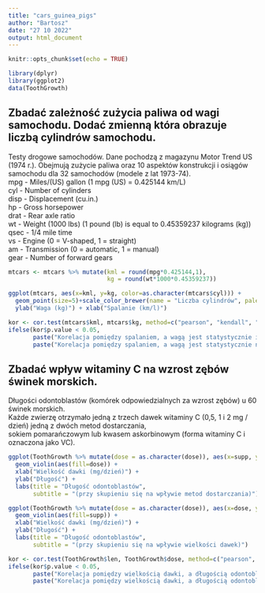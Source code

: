 ```yaml
---
title: "cars_guinea_pigs"
author: "Bartosz"
date: "27 10 2022"
output: html_document
---
```


```r
knitr::opts_chunk$set(echo = TRUE)
```

```r
library(dplyr)
library(ggplot2)
data(ToothGrowth)
```

## Zbadać zależność zużycia paliwa od wagi samochodu. Dodać zmienną która obrazuje liczbą cylindrów samochodu.
Testy drogowe samochodów. Dane pochodzą z magazynu Motor Trend US (1974 r.). Obejmują zużycie paliwa oraz
10 aspektów konstrukcji i osiągów samochodu dla 32 samochodów (modele z lat 1973-74). \
mpg  - Miles/(US) gallon (1 mpg (US) = 0.425144 km/L) \
cyl  - Number of cylinders \
disp - Displacement (cu.in.) \
hp   - Gross horsepower \
drat - Rear axle ratio \
wt   - Weight (1000 lbs) (1 pound (lb) is equal to 0.45359237 kilograms (kg)) \
qsec - 1/4 mile time \
vs   - Engine (0 = V-shaped, 1 = straight) \
am   - Transmission (0 = automatic, 1 = manual) \
gear - Number of forward gears

```r
mtcars <- mtcars %>% mutate(kml = round(mpg*0.425144,1),
                            kg = round(wt*1000*0.45359237))

ggplot(mtcars, aes(x=kml, y=kg, color=as.character(mtcars$cyl))) +
  geom_point(size=5)+scale_color_brewer(name = "Liczba cylindrów", palette="Accent") +
  ylab("Waga (kg)") + xlab("Spalanie (km/l)")

kor <- cor.test(mtcars$kml, mtcars$kg, method=c("pearson", "kendall", "spearman"))
ifelse(kor$p.value < 0.05,
       paste("Korelacja pomiędzy spalaniem, a wagą jest statystycznie istotna i wynosi:",round(kor$estimate,2)),
       paste("Korelacja pomiędzy spalaniem, a wagą jest statystycznie nieistotna i wynosi:",round(kor$estimate,2)))
```

## Zbadać wpływ witaminy C na wzrost zębów świnek morskich.
Długości odontoblastów (komórek odpowiedzialnych za wzrost zębów) u 60 świnek morskich. \
Każde zwierzę otrzymało jedną z trzech dawek witaminy C (0,5, 1 i 2 mg / dzień) jedną z dwóch metod dostarczania, \
sokiem pomarańczowym lub kwasem askorbinowym (forma witaminy C i oznaczona jako VC).

```r
ggplot(ToothGrowth %>% mutate(dose = as.character(dose)), aes(x=supp, y=len)) + 
  geom_violin(aes(fill=dose)) +
  xlab("Wielkość dawki (mg/dzień)") +
  ylab("Długość") +
  labs(title = "Długość odontoblastów",
       subtitle = "(przy skupieniu się na wpływie metod dostarczania)")

ggplot(ToothGrowth %>% mutate(dose = as.character(dose)), aes(x=dose, y=len)) + 
  geom_violin(aes(fill=supp)) +
  xlab("Wielkość dawki (mg/dzień)") +
  ylab("Długość") +
  labs(title = "Długość odontoblastów",
       subtitle = "(przy skupieniu się na wpływie wielkości dawek)")

kor <- cor.test(ToothGrowth$len, ToothGrowth$dose, method=c("pearson", "kendall", "spearman"))
ifelse(kor$p.value < 0.05,
       paste("Korelacja pomiędzy wielkością dawki, a długością odontoblastów jest statystycznie istotna i wynosi:",round(kor$estimate,2)),
       paste("Korelacja pomiędzy wielkością dawki, a długością odontoblastów jest statystycznie nieistotna i wynosi:",round(kor$estimate,2)))

```



